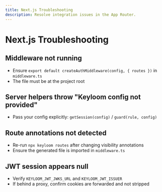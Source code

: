 ```yaml
---
title: Next.js Troubleshooting
description: Resolve integration issues in the App Router.
---
```


# Next.js Troubleshooting

## Middleware not running
- Ensure `export default createAuthMiddleware(config, { routes })` in `middleware.ts`
- The file must be at the project root

## Server helpers throw "Keyloom config not provided"
- Pass your config explicitly: `getSession(config)` / `guard(rule, config)`

## Route annotations not detected
- Re-run `npx keyloom routes` after changing visibility annotations
- Ensure the generated file is imported in `middleware.ts`

## JWT session appears null
- Verify `KEYLOOM_JWT_JWKS_URL` and `KEYLOOM_JWT_ISSUER`
- If behind a proxy, confirm cookies are forwarded and not stripped

